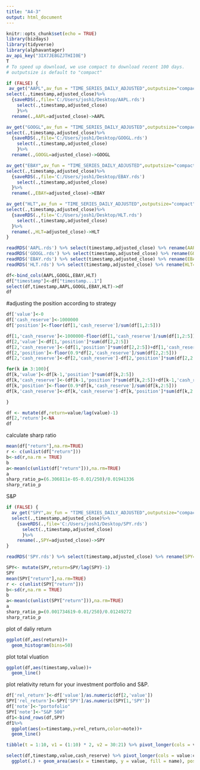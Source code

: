 ```yaml
---
title: "A4-3"
output: html_document
---
```


```r
knitr::opts_chunk$set(echo = TRUE)
library(bizdays)
library(tidyverse)
library(alphavantager)
av_api_key("3IX7JE8GZJTHII0E")
T
# To speed up download, we use compact to download recent 100 days.
# outputsize is default to "compact"

if (FALSE) {
 av_get("AAPL",av_fun = "TIME_SERIES_DAILY_ADJUSTED",outputsize="compact")%>%
select(.,timestamp,adjusted_close)%>%
  {saveRDS(.,file='C:/Users/josh1/Desktop/AAPL.rds')
    select(.,timestamp,adjusted_close)
    }%>%
  rename(.,AAPL=adjusted_close)->AAPL

av_get("GOOGL",av_fun = "TIME_SERIES_DAILY_ADJUSTED",outputsize="compact")%>%
select(.,timestamp,adjusted_close)%>%
  {saveRDS(.,file='C:/Users/josh1/Desktop/GOOGL.rds')
    select(.,timestamp,adjusted_close)
    }%>%
  rename(.,GOOGL=adjusted_close)->GOOGL

av_get("EBAY",av_fun = "TIME_SERIES_DAILY_ADJUSTED",outputsize="compact")%>%
select(.,timestamp,adjusted_close)%>%
  {saveRDS(.,file='C:/Users/josh1/Desktop/EBAY.rds')
    select(.,timestamp,adjusted_close)
  }%>%
  rename(.,EBAY=adjusted_close)->EBAY

av_get("HLT",av_fun = "TIME_SERIES_DAILY_ADJUSTED",outputsize="compact")%>%
select(.,timestamp,adjusted_close)%>%
  {saveRDS(.,file='C:/Users/josh1/Desktop/HLT.rds')
    select(.,timestamp,adjusted_close)
  }%>%
  rename(.,HLT=adjusted_close)->HLT
}

readRDS('AAPL.rds') %>% select(timestamp,adjusted_close) %>% rename(AAPL=adjusted_close) -> AAPL
readRDS('GOOGL.rds') %>% select(timestamp,adjusted_close) %>% rename(GOOGL=adjusted_close) -> GOOGL
readRDS('EBAY.rds') %>% select(timestamp,adjusted_close) %>% rename(EBAY=adjusted_close) -> EBAY
readRDS('HLT.rds') %>% select(timestamp,adjusted_close) %>% rename(HLT=adjusted_close) -> HLT


```


```r
df<-bind_cols(AAPL,GOOGL,EBAY,HLT)
df["timestamp"]<-df["timestamp...1"]
select(df,timestamp,AAPL,GOOGL,EBAY,HLT)->df
df
```
#adjusting the position according to strategy
```r
df['value']<-0
df['cash_reserve']<-1000000
df['position']<-floor(df[1,'cash_reserve']/sum(df[1,2:5]))

df[1,'cash_reserve']<-1000000-floor(df[1,'cash_reserve']/sum(df[1,2:5]))*sum(df[1,2:5])
df[2,'value']<-df[1,'position']*sum(df[2,2:5])
df[2,'cash_reserve']<-(df[1,'position']*sum(df[2,2:5])+df[1,'cash_reserve'])
df[2,'position']<-floor(0.9*df[2,'cash_reserve']/sum(df[2,2:5]))
df[2,'cash_reserve']<-df[2,'cash_reserve']-df[2,'position']*sum(df[2,2:5])

for(k in 3:100){
df[k,'value']<-df[k-1,'position']*sum(df[k,2:5])
df[k,'cash_reserve']<-(df[k-1,'position']*sum(df[k,2:5])+df[k-1,'cash_reserve'])
df[k,'position']<-floor(0.9*df[k,'cash_reserve']/sum(df[k,2:5]))
df[k,'cash_reserve']<-df[k,'cash_reserve']-df[k,'position']*sum(df[k,2:5])

}

df <- mutate(df,return=value/lag(value)-1)
df[2,'return']<-NA
df
```
calculate sharp ratio
```r
mean(df["return"],na.rm=TRUE)
r <- c(unlist(df["return"]))
b<-sd(r,na.rm = TRUE)
b
a<-mean(c(unlist(df["return"])),na.rm=TRUE)
a
sharp_ratio_p=(6.306811e-05-0.01/250)/0.01941336
sharp_ratio_p
```



S&P
```r
if (FALSE) {
  av_get("SPY",av_fun = "TIME_SERIES_DAILY_ADJUSTED",outputsize="compact")%>%
  select(.,timestamp,adjusted_close)%>%
    {saveRDS(.,file='C:/Users/josh1/Desktop/SPY.rds')
      select(.,timestamp,adjusted_close)
      }%>%
    rename(.,SPY=adjusted_close)->SPY
}

readRDS('SPY.rds') %>% select(timestamp,adjusted_close) %>% rename(SPY=adjusted_close) -> SPY

SPY<- mutate(SPY,return=SPY/lag(SPY)-1)
SPY
mean(SPY["return"],na.rm=TRUE)
r <- c(unlist(SPY["return"]))
b<-sd(r,na.rm = TRUE)
b
a<-mean(c(unlist(SPY["return"])),na.rm=TRUE)
a
sharp_ratio_p=(0.001734619-0.01/250)/0.01249272
sharp_ratio_p

```
plot of daliy return
```r
ggplot(df,aes(return))+
  geom_histogram(bins=50)
```
plot total vluation
```r
ggplot(df,aes(timestamp,value))+
  geom_line()
```
plot relativity return for your investment portfolio and S&P.



```r
df['rel_return']<-df['value']/as.numeric(df[2,'value'])
SPY['rel_return']<-SPY['SPY']/as.numeric(SPY[1,'SPY'])
df['note']<-"portofolio"
SPY['note']<-"S&P 500"
df1<-bind_rows(df,SPY)
df1%>%
  ggplot(aes(x=timestamp,y=rel_return,color=note))+
  geom_line()
```



```r
tibble(t = 1:10, v1 = (1:10) * 2, v2 = 30:21) %>% pivot_longer(cols = v1:v2)
```

```r
select(df,timestamp,value,cash_reserve) %>% pivot_longer(cols = value:cash_reserve) %>%
  ggplot(.) + geom_area(aes(x = timestamp, y = value, fill = name), position = 'fill')
```